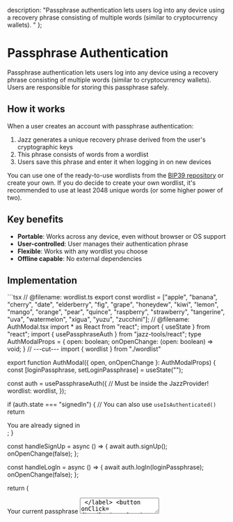   description: "Passphrase authentication lets users log into any device using a recovery phrase consisting of multiple words (similar to cryptocurrency wallets). "
};


# Passphrase Authentication

Passphrase authentication lets users log into any device using a recovery phrase consisting of multiple words (similar to cryptocurrency wallets). Users are responsible for storing this passphrase safely.

## How it works

When a user creates an account with passphrase authentication:

1. Jazz generates a unique recovery phrase derived from the user's cryptographic keys
2. This phrase consists of words from a wordlist
3. Users save this phrase and enter it when logging in on new devices

You can use one of the ready-to-use wordlists from the [BIP39 repository](https://github.com/bitcoinjs/bip39/tree/a7ecbfe2e60d0214ce17163d610cad9f7b23140c/src/wordlists) or create your own. If you do decide to create your own wordlist, it's recommended to use at least 2048 unique words (or some higher power of two).

## Key benefits

- **Portable**: Works across any device, even without browser or OS support
- **User-controlled**: User manages their authentication phrase
- **Flexible**: Works with any wordlist you choose
- **Offline capable**: No external dependencies

## Implementation

<ContentByFramework framework="react">
<CodeGroup>
```tsx
// @filename: wordlist.ts
export const wordlist = ["apple", "banana", "cherry", "date", "elderberry", "fig", "grape", "honeydew", "kiwi", "lemon", "mango", "orange", "pear", "quince", "raspberry", "strawberry", "tangerine", "uva", "watermelon", "xigua", "yuzu", "zucchini"];
// @filename: AuthModal.tsx
import * as React from "react";
import { useState } from "react";
import { usePassphraseAuth } from "jazz-tools/react";
type AuthModalProps = {
  open: boolean;
  onOpenChange: (open: boolean) => void;
}
// ---cut---
import { wordlist } from "./wordlist"

export function AuthModal({ open, onOpenChange }: AuthModalProps) {
  const [loginPassphrase, setLoginPassphrase] = useState("");

  const auth = usePassphraseAuth({ // Must be inside the JazzProvider!
    wordlist: wordlist,
  });

  if (auth.state === "signedIn") { // You can also use `useIsAuthenticated()`
    return <div>You are already signed in</div>;
  }

  const handleSignUp = async () => {
    await auth.signUp();
    onOpenChange(false);
  };

  const handleLogIn = async () => {
    await auth.logIn(loginPassphrase);
    onOpenChange(false);
  };

  return (
    <div>
      <label>
        Your current passphrase
        <textarea
          readOnly
          value={auth.passphrase}
          rows={5}
        />
      </label>
      <button onClick={handleSignUp}>I have stored my passphrase</button>
      <label>
        Log in with your passphrase
        <textarea
          value={loginPassphrase}
          onChange={(e) => setLoginPassphrase(e.target.value)}
          placeholder="Enter your passphrase"
          rows={5}
          required
        />
      </label>
      <button onClick={handleLogIn}>Log in</button>
    </div>
  );
}
```
</CodeGroup>
</ContentByFramework>

<ContentByFramework framework={["react-native", "react-native-expo"]}>
<CodeGroup>
```tsx
// @filename: wordlist.ts
export const wordlist = ["apple", "banana", "cherry", "date", "elderberry", "fig", "grape", "honeydew", "kiwi", "lemon", "mango", "orange", "pear", "quince", "raspberry", "strawberry", "tangerine", "uva", "watermelon", "xigua", "yuzu", "zucchini"];
// @filename: AuthModal.tsx
import * as React from "react";
import { View, TextInput, Button, Text } from 'react-native';
import { useState } from "react";
import { usePassphraseAuth } from "jazz-tools/react-native";

type AuthModalProps = {
  open: boolean;
  onOpenChange: (open: boolean) => void;
}
// ---cut---
import { wordlist } from "./wordlist"

export function AuthModal({ open, onOpenChange }: AuthModalProps) {
  const [loginPassphrase, setLoginPassphrase] = useState("");

  const auth = usePassphraseAuth({
    wordlist: wordlist,
  });

  if (auth.state === "signedIn") {
    return <Text>You are already signed in</Text>;
  }

  const handleSignUp = async () => {
    await auth.signUp();
    onOpenChange(false);
  };

  const handleLogIn = async () => {
    await auth.logIn(loginPassphrase);
    onOpenChange(false);
  };

  return (
    <View>
      <View>
        <Text>Your current passphrase</Text>
        <TextInput
          editable={false}
          value={auth.passphrase}
          multiline
          numberOfLines={5}
        />
      </View>

      <Button
        title="I have stored my passphrase"
        onPress={handleSignUp}
      />

      <View>
        <Text>Log in with your passphrase</Text>
        <TextInput
          value={loginPassphrase}
          onChangeText={setLoginPassphrase}
          placeholder="Enter your passphrase"
          multiline
          numberOfLines={5}
        />
      </View>

      <Button
        title="Log in"
        onPress={handleLogIn}
      />
    </View>
  );
}
```
</CodeGroup>
</ContentByFramework>

## Examples

You can see passphrase authentication in our [passphrase example](https://passphrase.demo.jazz.tools/) or the [todo list demo](https://todo.demo.jazz.tools/).

## When to use Passphrases

Passphrase authentication is ideal when:

- You need to support older browsers without WebAuthn capabilities
- Your users need to access the app on many different devices
- You want a fallback authentication method alongside passkeys

## Limitations and considerations

- **User responsibility**: Users must securely store their passphrase
- **Recovery concerns**: If a user loses their passphrase, they cannot recover their account
- **Security risk**: Anyone with the passphrase can access the account
- **User experience**: Requires users to enter a potentially long phrase

Make sure to emphasize to your users:
1. Store the passphrase in a secure location (password manager, written down in a safe place)
2. The passphrase is the only way to recover their account
3. Anyone with the passphrase can access the account
